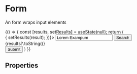 
<Meta title="Form Components/Form" component={Form}/>

# Form
An form wraps input elements

<Preview>
  <Story name="Example">
    {() => {
      const [results, setResults] = useState(null);
      return (
        <Form onSubmit={(result => {
          setResults(result);
        })}>
          <Input name="example"
                 id="example"
                 label="Input"
                 type="text"
                 value="Lorem Exampum"
          />
          <FormElementWrapper label="Input With Button" id="example2">
            <InputWithContext name="example2"
                              id="example2"
                              type="text"
                              value="Lorem"
                              withButton
            />
            <Button withInput>Search</Button>
          </FormElementWrapper>
          <Checkbox name="checkboxEx"
                    id="checkboxEx"
                    label="Checkbox"
                    value="Lorem Exampum"
          />
          <div>{results?.toString()}</div>
          <Button type="submit">Submit</Button>
        </Form>
      )
    }}
  </Story>
</Preview>

## Properties
<Props of={Form}/>
